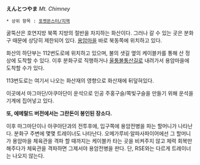 '''えんとつやま''' ''Mt. Chimney''

 * 상위 항목 : [[포켓몬스터/지역]]

굴뚝산은 호연지방 북쪽 지방의 절반을 차지하는 화산이다. 그러나 갈 수 있는 곳은 분화구 때문에 상당히 제한되어 있다. [[용암마을]] 바로 북동쪽에 위치하고 있다.

화산의 하단부는 112번도로에 위치하고 있으며, 불의 샛길 옆의 케이블카를 통해 산 정상에 도착할 수 있다. 이후 분화구로 직행하거나 [[울퉁불퉁산길]]로 내려가서 용암마을에 도착할 수가 있다.

113번도로는 여기서 나오는 화산재의 영향으로 화산재에 뒤덮혀있다.

이곳에서 마그마단/아쿠아단이 운석으로 인공 주홍구슬/쪽빛구슬을 만들기 위해 운석을 기계에 집어넣고 있다.

'''또, 에메랄드 버전에서는 그란돈이 봉인된 장소다.''' 

이후 마그마단이나 아쿠아단과의 전투후에, 입구쪽에 용암전병을 파는 할머니가 나타난다. 분화구 주변에 몇몇 트레이너도 나타난다. 오메가루비·알파사파이어에선 그 할머니가 용암마을 체육관을 격파 할 때까지는 케이블카 타는 곳을 비켜주지 않고 체력 회복만 해주다가 체육관을 격파하면 그제서야 용암전병을 판다. 단, RSE와는 다르게 트레이너는 나오지 않는다.
